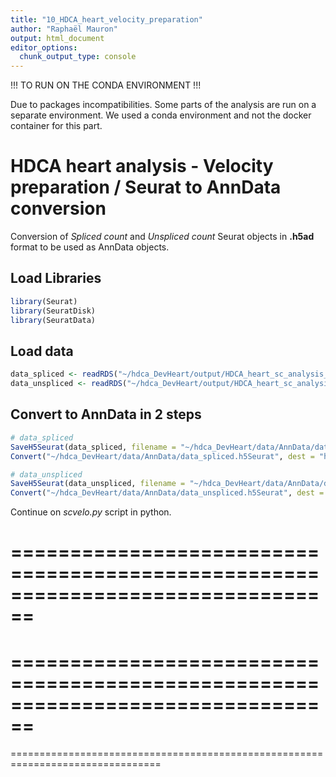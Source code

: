 ```yaml
---
title: "10_HDCA_heart_velocity_preparation"
author: "Raphaël Mauron"
output: html_document
editor_options: 
  chunk_output_type: console
---
```


!!! TO RUN ON THE CONDA ENVIRONMENT !!!

Due to packages incompatibilities. Some parts of the analysis are run on a separate environment. 
We used a conda environment and not the docker container for this part.


# HDCA heart analysis - Velocity preparation / Seurat to AnnData conversion

Conversion of *Spliced count* and *Unspliced count* Seurat objects in **.h5ad** format to be used as AnnData objects.

## Load Libraries

```r
library(Seurat)
library(SeuratDisk)
library(SeuratData)
```


## Load data

```r
data_spliced <- readRDS("~/hdca_DevHeart/output/HDCA_heart_sc_analysis_docker/rds_objects/HDCA_heart_sc_spliced.rds")
data_unspliced <- readRDS("~/hdca_DevHeart/output/HDCA_heart_sc_analysis_docker/rds_objects/HDCA_heart_sc_unspliced.rds") 
```


## Convert to AnnData in 2 steps

```r
# data_spliced
SaveH5Seurat(data_spliced, filename = "~/hdca_DevHeart/data/AnnData/data_spliced.h5Seurat")
Convert("~/hdca_DevHeart/data/AnnData/data_spliced.h5Seurat", dest = "h5ad")

# data_unspliced
SaveH5Seurat(data_unspliced, filename = "~/hdca_DevHeart/data/AnnData/data_unspliced.h5Seurat")
Convert("~/hdca_DevHeart/data/AnnData/data_unspliced.h5Seurat", dest = "h5ad")
```


Continue on *scvelo.py* script in python.


================================================================================
================================================================================
================================================================================
================================================================================
================================================================================






